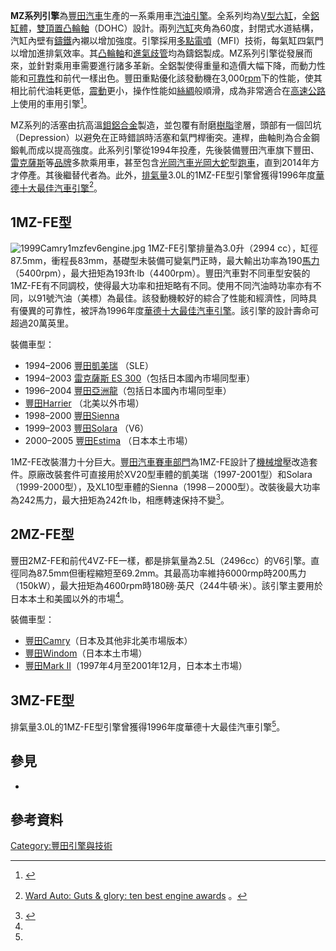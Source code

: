 {{refimprove|time=2015-10-06T03:03:54+00:00}}
'''MZ系列引擎'''為[[豐田汽車|豐田汽車]]生產的一系乘用車[[汽油發動機|汽油引擎]]。全系列均為[[V6发动机|V型六缸]]，全[[鋁|鋁]][[汽缸本體|缸體]]，[[顶置凸轮轴|雙頂置凸輪軸]]（DOHC）設計。兩列[[汽缸本體|汽缸]]夾角為60度，封閉式水道結構，汽缸內壁有[[鑄鐵|鑄鐵]]內襯以增加強度。引擎採用[[燃料噴射裝置|多點電噴]]（MFI）技術，每氣缸四氣門以增加進排氣效率。其[[凸輪軸|凸輪軸]]和[[進氣歧管|進氣歧管]]均為鑄鋁製成。MZ系列引擎從{{tsl|en|Toyota VZ engine|豐田VZ系列引擎}}發展而來，並針對乘用車需要進行諸多革新。全鋁製使得重量和造價大幅下降，而動力性能和[[可靠|可靠性]]和前代一樣出色。豐田重點優化該發動機在3,000[[每分鐘轉速|rpm]]下的性能，使其相比前代油耗更低，[[振动|震動]]更小，操作性能如[[絲綢|絲綢]]般順滑，成為非常適合在[[高速公路|高速公路]]上使用的車用引擎<ref>{{cite web |url=https://www.auto-made.com/baike/show-121.html |language=zh-hans |title=什麼是豐田MZ系列引擎 |publisher=汽車百科 |date=2018-02-08 |accessdate=2018-11-30 |archive-date=2018-11-30 |archive-url=https://web.archive.org/web/20181130071451/https://www.auto-made.com/baike/show-121.html |dead-url=no }}</ref>。

MZ系列的活塞由抗高溫[[鉬|鉬]][[鋁合金|鋁合金]]製造，並包覆有耐磨[[樹脂|樹脂]]塗層，頭部有一個凹坑（Depression）以避免在正時錯誤時活塞和氣門桿衝突。連桿，曲軸則為合金鋼鍛軋而成以提高強度。此系列引擎從1994年投產，先後裝備豐田汽車旗下豐田、[[雷克薩斯|雷克薩斯]]等[[品牌|品牌]]多款乘用車，甚至包含[[光岡汽車|光岡汽車]][[光岡大蛇|光岡大蛇]]型[[跑車|跑車]]，直到2014年方才停產。其後繼替代者為{{tsl|en|Toyota GR engine|豐田GR系列引擎}}。此外，[[排氣量|排氣量]]3.0L的1MZ-FE型引擎曾獲得1996年度[[華德十大最佳汽車引擎|華德十大最佳汽車引擎]]<ref>{{en}}[http://wardsauto.com/news-amp-analysis/guts-glory-ten-best-engine-awards Ward Auto: Guts & glory: ten best engine awards] {{Wayback|url=http://wardsauto.com/news-amp-analysis/guts-glory-ten-best-engine-awards |date=20151006133025 }}。</ref>。

==1MZ-FE型==
[[File:1999Camry1mzfev6engine.jpg|thumbnail]]
1MZ-FE引擎排量為3.0升（2994 cc），缸徑87.5mm，衝程長83mm，基礎型未裝備可變氣門正時，最大輸出功率為190[[馬力|馬力]]（5400rpm），最大扭矩為193ft·lb（4400rpm）。豐田汽車對不同車型安裝的1MZ-FE有不同調校，使得最大功率和扭矩略有不同。使用不同汽油時功率亦有不同，以91號汽油（美標）為最佳。該發動機較好的綜合了性能和經濟性，同時具有優異的可靠性，被評為1996年度[[華德十大最佳汽車引擎|華德十大最佳汽車引擎]]。該引擎的設計壽命可超過20萬英里。

裝備車型：
* 1994–2006 [[豐田凱美瑞|豐田凱美瑞]] （SLE）
* 1994–2003 [[凌志ES|雷克薩斯 ES 300]]（包括日本國內市場同型車）
* 1996–2004 [[豐田亞洲龍|豐田亞洲龍]]（包括日本國內市場同型車）
* [[豐田Harrier|豐田Harrier]] （北美以外市場）
* 1998–2000 [[豐田Sienna|豐田Sienna]]
* 1999–2003 [[豐田Solara|豐田Solara]] （V6）
* 2000–2005 [[豐田Estima|豐田Estima]] （日本本土市場）

1MZ-FE改裝潛力十分巨大。[[豐田汽車賽車部門|豐田汽車賽車部門]]為1MZ-FE設計了[[機械增壓器|機械增壓]]改造套件。原廠改裝套件可直接用於XV20型車體的凱美瑞（1997-2001型）和Solara（1999-2000型），及XL10型車體的Sienna（1998－2000型）。改裝後最大功率為242馬力，最大扭矩為242ft·lb，相應轉速保持不變<ref name=Over2008>{{cite web |url=https://www.youqu.ovh/%E5%AD%A6%E4%B9%A0/zh/%E8%B1%90%E7%94%B0MZ%E7%B3%BB%E5%88%97%E5%BC%95%E6%93%8E |language=zh-hant |title=豐田MZ系列引擎 |publisher=youqu |accessdate=2018-11-30 }}{{Dead link|date=2020年1月 |bot=InternetArchiveBot |fix-attempted=yes }}</ref>。

==2MZ-FE型==
<!-- 檔案不存在 [[File:Engine-2mzfe.jpg|thumbnail]] ，可從英文維基百科取得 -->
豐田2MZ-FE和前代4VZ-FE一樣，都是排氣量為2.5L（2496cc）的V6引擎。直徑同為87.5mm但衝程縮短至69.2mm。其最高功率維持6000rmp時200馬力（150kW），最大扭矩為4600rpm時180磅·英尺（244牛頓·米）。該引擎主要用於日本本土和美國以外的市場<ref name=Over2008></ref>。


裝備車型：

*[[豐田Camry|豐田Camry]]（日本及其他非北美市場版本）
*[[凌志ES|豐田Windom]]（日本本土市場）
*[[豐田Mark_II|豐田Mark II]]（1997年4月至2001年12月，日本本土市場）

==3MZ-FE型==
排氣量3.0L的1MZ-FE型引擎曾獲得1996年度華德十大最佳汽車引擎<ref name=Over2008></ref>。


==參見==
* {{link-en|豐田引擎列表|List of Toyota engines}}

== 參考資料 ==
{{reflist}}

[[Category:豐田引擎與技術|Category:豐田引擎與技術]]
